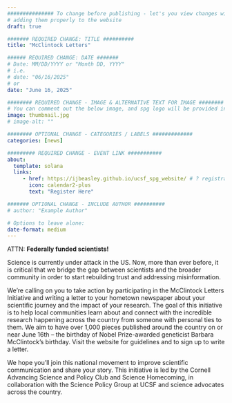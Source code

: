 ```yaml
---
############### To change before publishing - let's you view changes without
# adding them properly to the website
draft: true

####### REQUIRED CHANGE: TITLE ##########
title: "McClintock Letters"

###### REQUIRED CHANGE: DATE #######
# Date: MM/DD/YYYY or "Month DD, YYYY"
# i.e. 
# date: "06/16/2025"
# or
date: "June 16, 2025"

######## REQUIRED CHANGE - IMAGE & ALTERNATIVE TEXT FOR IMAGE ########
# You can comment out the below image, and spg logo will be provided instead
image: thumbnail.jpg
# image-alt: ""

######## OPTIONAL CHANGE - CATEGORIES / LABELS #############
categories: [news]

######### REQUIRED CHANGE - EVENT LINK ###########
about:
  template: solana
  links: 
     - href: https://ijbeasley.github.io/ucsf_spg_website/ # ? registration / calender 
       icon: calendar2-plus
       text: "Register Here"

####### OPTIONAL CHANGE - INCLUDE AUTHOR ##########
# author: "Example Author"

# Options to leave alone:
date-format: medium
---
```

ATTN: **Federally funded scientists!**

Science is currently under attack in the US. Now, more than ever before, it is critical that we bridge the gap between scientists and the broader community in order to start rebuilding trust and addressing misinformation.

We’re calling on you to take action by participating in the McClintock Letters Initiative and writing a letter to your hometown newspaper about your scientific journey and the impact of your research. The goal of this initiative is to help local communities learn about and connect with the incredible research happening across the country from someone with personal ties to them. We aim to have over 1,000 pieces published around the country on or near June 16th – the birthday of Nobel Prize-awarded geneticist Barbara McClintock’s birthday. Visit the website for guidelines and to sign up to write a letter.

We hope you’ll join this national movement to improve scientific communication and share your story. This initiative is led by the Cornell Advancing Science and Policy Club and Science Homecoming, in collaboration with the Science Policy Group at UCSF and science advocates across the country.

